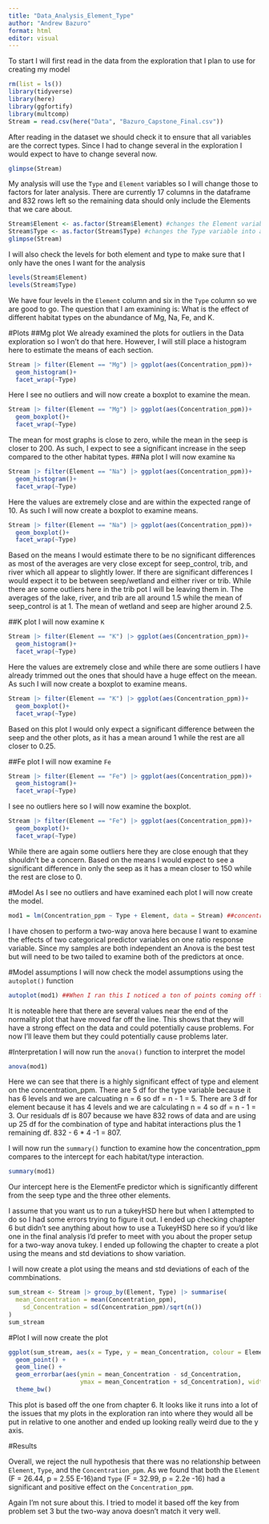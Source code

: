 ```yaml
---
title: "Data_Analysis_Element_Type"
author: "Andrew Bazuro"
format: html
editor: visual
---
```


To start I will first read in the data from the exploration that I plan to use for creating my model

```r
rm(list = ls())
library(tidyverse)
library(here)
library(ggfortify)
library(multcomp)
Stream = read.csv(here("Data", "Bazuro_Capstone_Final.csv"))
```

After reading in the dataset we should check it to ensure that all variables are the correct types. Since I had to change several in the exploration I would expect to have to change several now.

```r
glimpse(Stream)
```

My analysis will use the `Type` and `Element` variables so I will change those to factors for later analysis. There are currently 17 columns in the dataframe and 832 rows left so the remaining data should only include the Elements that we care about.

```r
Stream$Element <- as.factor(Stream$Element) #changes the Element variable into a factor
Stream$Type <- as.factor(Stream$Type) #changes the Type variable into a factor
glimpse(Stream)
```

I will also check the levels for both element and type to make sure that I only have the ones I want for the analysis
```r
levels(Stream$Element)
levels(Stream$Type)
```
We have four levels in the `Element` column and six in the `Type` column so we are good to go.
The question that I am examining is: What is the effect of different habitat types on the abundance of Mg, Na, Fe, and K. 

#Plots
##Mg plot
We already examined the plots for outliers in the Data exploration so I won't do that here. However, I will still place a histogram here to estimate the means of each section.
```r
Stream |> filter(Element == "Mg") |> ggplot(aes(Concentration_ppm))+
  geom_histogram()+
  facet_wrap(~Type)
```
Here I see no outliers and will now create a boxplot to examine the mean.
```r
Stream |> filter(Element == "Mg") |> ggplot(aes(Concentration_ppm))+
  geom_boxplot()+
  facet_wrap(~Type)
```
The mean for most graphs is close to zero, while the mean in the seep is closer to 200. As such, I expect to see a significant increase in the seep compared to the other habitat types.
##Na plot
I will now examine `Na`
```r
Stream |> filter(Element == "Na") |> ggplot(aes(Concentration_ppm))+
  geom_histogram()+
  facet_wrap(~Type)
```
Here the values are extremely close and are within the expected range of 10. As such I will now create a boxplot to examine means.

```r
Stream |> filter(Element == "Na") |> ggplot(aes(Concentration_ppm))+
  geom_boxplot()+
  facet_wrap(~Type)
```
Based on the means I would estimate there to be no significant differences as most of the averages are very close except for seep_control, trib, and river which all appear to slightly lower. If there are significant differences I would expect it to be between seep/wetland and either river or trib. While there are some outliers here in the trib pot I will be leaving them in. The averages of the lake, river, and trib are all around 1.5 while the mean of seep_control is at 1. The mean of wetland and seep are higher around 2.5. 

##K plot
I will now examine `K`
```r
Stream |> filter(Element == "K") |> ggplot(aes(Concentration_ppm))+
  geom_histogram()+
  facet_wrap(~Type)
```
Here the values are extremely close and while there are some outliers I have already trimmed out the ones that should have a huge effect on the meean. As such I will now create a boxplot to examine means.

```r
Stream |> filter(Element == "K") |> ggplot(aes(Concentration_ppm))+
  geom_boxplot()+
  facet_wrap(~Type)
```
Based on this plot I would only expect a significant difference between the seep and the other plots, as it has a mean around 1 while the rest are all closer to 0.25.

##Fe plot
I will now examine `Fe`
```r
Stream |> filter(Element == "Fe") |> ggplot(aes(Concentration_ppm))+
  geom_histogram()+
  facet_wrap(~Type)
```
I see no outliers here so I will now examine the boxplot.
```r
Stream |> filter(Element == "Fe") |> ggplot(aes(Concentration_ppm))+
  geom_boxplot()+
  facet_wrap(~Type)
```
While there are again some outliers here they are close enough that they shouldn't be a concern. Based on the means I would expect to see a significant difference in only the seep as it has a mean closer to 150 while the rest are close to 0.

#Model
As I see no outliers and have examined each plot I will now create the model.
```r
mod1 = lm(Concentration_ppm ~ Type + Element, data = Stream) ##concentration_ppm explained by Type + Element
```

I have chosen to perform a two-way anova here because I want to examine the effects of two categorical predictor variables on one ratio response variable. Since my samples are both independent an Anova is the best test but will need to be two tailed to examine both of the predictors at once.

#Model assumptions
I will now check the model assumptions using the `autoplot()` function
```r
autoplot(mod1) ##When I ran this I noticed a ton of points coming off the line and went back to my exploration to remove way more of the outliers. However, even after doing so I am still seeing the points move off the line. If you think I should go  back and be even stricter please let me know as while I want to keep as many in as possible to account for the different habitat types and Elements this does look concerning.
```
It is noteable here that there are several values near the end of the normality plot that have moved far off the line. This shows that they will have a strong effect on the data and could potentially cause problems. For now I'll leave them but they could potentially cause problems later. 

#Interpretation
I will now run the `anova()` function to interpret the model
```r
anova(mod1)
```
Here we can see that there is a highly significant effect of type and element on the concentration_ppm. There are 5 df for the type variable because it has 6 levels and we are calcuating n = 6 so df = n - 1 = 5. There are 3 df for element because it has 4 levels and we are calculating n = 4 so df = n - 1 = 3. Our residuals df is 807 because we have 832 rows of data and are using up 25 df for the combination of type and habitat interactions plus the 1 remaining df. 832 - 6 * 4 -1 = 807.


I will now run the `summary()` function to examine how the concentration_ppm compares to the intercept for each habitat/type interaction.
```r
summary(mod1)
```
Our intercept here is the ElementFe predictor which is significantly different from the seep type and the three other elements. 

I assume that you want us to run a tukeyHSD here but when I attempted to do so I had some errors trying to figure it out. I ended up checking chapter 6 but didn't see anything about how to use a TukeyHSD here so if you'd like one in the final analysis I'd prefer to meet with you about the proper setup for a two-way anova tukey. I ended up following the chapter to create a plot using the means and std deviations to show variation.

I will now create a plot using the means and std deviations of each of the commbinations.

```r
sum_stream <- Stream |> group_by(Element, Type) |> summarise(
  mean_Concentration = mean(Concentration_ppm),
    sd_Concentration = sd(Concentration_ppm)/sqrt(n())
)
sum_stream
```
#Plot
I will now create the plot
```r
ggplot(sum_stream, aes(x = Type, y = mean_Concentration, colour = Element, group = Element)) +
  geom_point() +
  geom_line() +
  geom_errorbar(aes(ymin = mean_Concentration - sd_Concentration,
                    ymax = mean_Concentration + sd_Concentration), width = 0.1) +
  theme_bw()
```
This plot is based off the one from chapter 6. It looks like it runs into a lot of the issues that my plots in the exploration ran into where they would all be put in relative to one another and ended up looking really weird due to the y axis. 

#Results

Overall, we reject the null hypothesis that there was no relationship between `Element`, `Type`, and the `Concentration_ppm`. As we found that both the `Element` (F = 26.44, p = 2.55 E-16)and `Type` (F = 32.99, p = 2.2e -16) had a significant and positive effect on the `Concentration_ppm`.

Again I'm not sure about this. I tried to model it based off the key from problem set 3 but the two-way anova doesn't match it very well.